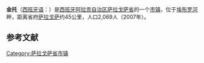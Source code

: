 {{Infobox settlement
| name                    = 金托
| native_name             = Quinto
| settlement_type         = 市镇
| image_skyline           = 
| imagesize               = 
| image_alt               = 
| image_caption           = 
| image_flag              = 
| flag_size               = 
| flag_alt                = 
| image_shield            = 
| shield_size             = 
| shield_alt              = 
| nickname                = 
| motto                   = 
| pushpin_map             = Spain
| pushpin_label_position  = 
| pushpin_map_alt         = 
| pushpin_map_caption     = 在西班牙的位置
| latd  = 41|latm  = 25|lats  = 19|latNS  = N 
| longd = 0|longm = 29|longs = 55|longEW = E 
| coordinates_type        = region:ES_type:city
| coordinates_display     = inline,title
| coordinates_footnotes   = 
| subdivision_type        = 国家
| subdivision_name        = 西班牙
| subdivision_type1       = [[西班牙行政区划|自治区]]
| subdivision_name1       = [[阿拉贡自治区|阿拉贡自治区]]
| subdivision_type2       = [[省_(西班牙)|省]]
| subdivision_name2       = [[萨拉戈萨省|萨拉戈萨省]]
| established_title       = 
| established_date        = 
| leader_party            = 
| leader_title            = 
| leader_name             = 
| area_footnotes          = 
| area_total_km2          = 118
| elevation_footnotes     = 
| elevation_m             = 
| population_footnotes    = 
| population_total        = 2064
| population_as_of        = 2001
| population_density_km2  = auto
| population_demonym      = 
| population_note         = 
| timezone1               = [[欧洲中部时间|CET]]
| utc_offset1             = +1
| timezone1_DST           = [[欧洲中部夏令时间|CEST]]
| utc_offset1_DST         = +2
| postal_code_type        = 邮编
| postal_code             = 
| area_code_type          = 
| area_code               = 
| website                 = 
| footnotes               = 
}}
'''金托'''（[[西班牙语|西班牙语]]：'''{{lang|es|Quinto}}'''）是[[西班牙|西班牙]][[阿拉贡自治区|阿拉贡自治区]][[萨拉戈萨省|萨拉戈萨省]]的一个[[市镇_(西班牙)|市镇]]，位于[[埃布罗河|埃布罗河]]畔，距离省府[[萨拉戈萨|萨拉戈萨]]约45公里，人口2,069人（2007年）。

==参考文献==
{{reflist}}

[[Category:萨拉戈萨省市镇|Category:萨拉戈萨省市镇]]

{{Spain-geo-stub}}